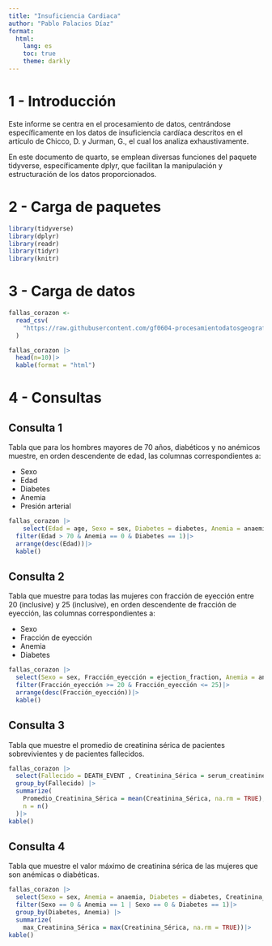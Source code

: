 ---
title: "Insuficiencia Cardiaca"
author: "Pablo Palacios Díaz"
format: 
  html:
    lang: es
    toc: true
    theme: darkly
---

# 1 - Introducción

Este informe se centra en el procesamiento de datos, centrándose específicamente en los datos de insuficiencia cardíaca descritos en el artículo de Chicco, D. y Jurman, G., el cual los analiza exhaustivamente.

En este documento de quarto, se emplean diversas funciones del paquete tidyverse, específicamente dplyr, que facilitan la manipulación y estructuración de los datos proporcionados.

# 2 - Carga de paquetes

```{r}
library(tidyverse)
library(dplyr)
library(readr)
library(tidyr)
library(knitr)
```

# 3 - Carga de datos

```{r}
fallas_corazon <-
  read_csv(
    "https://raw.githubusercontent.com/gf0604-procesamientodatosgeograficos/2024-i/main/datos/bmc/heart_failure_clinical_records_dataset.csv"
  )
```

```{r}
fallas_corazon |>
  head(n=10)|>
  kable(format = "html")
```

# 4 - Consultas

## Consulta 1

Tabla que para los hombres mayores de 70 años, diabéticos y no anémicos muestre, en orden descendente de edad, las columnas correspondientes a:

-   Sexo
-   Edad
-   Diabetes
-   Anemia
-   Presión arterial

```{r}
fallas_corazon |>
    select(Edad = age, Sexo = sex, Diabetes = diabetes, Anemia = anaemia, Presión_arterial = high_blood_pressure)|>
  filter(Edad > 70 & Anemia == 0 & Diabetes == 1)|>
  arrange(desc(Edad))|>
  kable()
```

## Consulta 2

Tabla que muestre para todas las mujeres con fracción de eyección entre 20 (inclusive) y 25 (inclusive), en orden descendente de fracción de eyección, las columnas correspondientes a:

-   Sexo
-   Fracción de eyección
-   Anemia
-   Diabetes

```{r}
fallas_corazon |>
  select(Sexo = sex, Fracción_eyección = ejection_fraction, Anemia = anaemia, Diabetes = diabetes )|>
  filter(Fracción_eyección >= 20 & Fracción_eyección <= 25)|>
  arrange(desc(Fracción_eyección))|>
  kable()
```

## Consulta 3

Tabla que muestre el promedio de creatinina sérica de pacientes sobrevivientes y de pacientes fallecidos.

```{r}
fallas_corazon |>
  select(Fallecido = DEATH_EVENT , Creatinina_Sérica = serum_creatinine)|>
  group_by(Fallecido) |>
  summarize(
    Promedio_Creatinina_Sérica = mean(Creatinina_Sérica, na.rm = TRUE),
    n = n()
  )|>
kable()
```

## Consulta 4

Tabla que muestre el valor máximo de creatinina sérica de las mujeres que son anémicas o diabéticas.

```{r}
fallas_corazon |>
  select(Sexo = sex, Anemia = anaemia, Diabetes = diabetes, Creatinina_Sérica = serum_creatinine)|>
  filter(Sexo == 0 & Anemia == 1 | Sexo == 0 & Diabetes == 1)|>
  group_by(Diabetes, Anemia) |>
  summarize(
    max_Creatinina_Sérica = max(Creatinina_Sérica, na.rm = TRUE))|>
kable()
```
